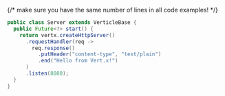 {/* make sure you have the same number of lines in all code examples! */}

```java
public class Server extends VerticleBase {
  public Future<?> start() {
    return vertx.createHttpServer()
      .requestHandler(req ->
        req.response()
          .putHeader("content-type", "text/plain")
          .end("Hello from Vert.x!")
      )
      .listen(8080);
  }
}
```
